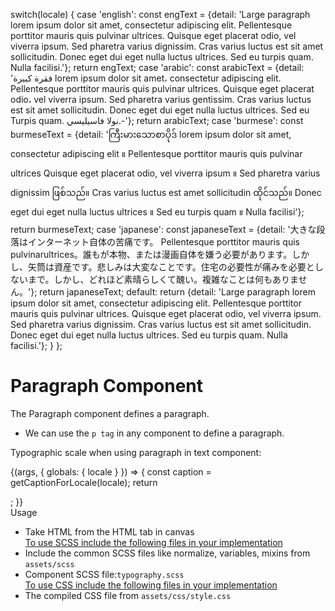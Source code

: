 
  switch(locale) {
    case 'english': const engText = {detail: 'Large paragraph lorem ipsum dolor sit amet, consectetur adipiscing elit. Pellentesque porttitor mauris quis pulvinar ultrices. Quisque eget placerat odio, vel viverra ipsum. Sed pharetra varius dignissim. Cras varius luctus est sit amet sollicitudin. Donec eget dui eget nulla luctus ultrices. Sed eu turpis quam. Nulla facilisi.'}; return engText;
    case 'arabic': const arabicText = {detail: 'فقرة كبيرة lorem ipsum dolor sit amet، consectetur adipiscing elit. Pellentesque porttitor mauris quis pulvinar ultrices. Quisque eget placerat odio، vel viverra ipsum. Sed pharetra varius gentissim. Cras varius luctus est sit amet sollicitudin. Donec eget dui eget nulla luctus ultrices. Sed eu Turpis quam. نولا فاسيليسي.-'}; return arabicText;
    case 'burmese': const burmeseText = {detail: 'ကြီးမားသောစာပိုဒ် lorem ipsum dolor sit amet, consectetur adipiscing elit ။ Pellentesque porttitor mauris quis pulvinar ultrices Quisque eget placerat odio, vel viverra ipsum ။ Sed pharetra varius dignissim ဖြစ်သည်။ Cras varius luctus est amet sollicitudin ထိုင်သည်။ Donec eget dui eget nulla luctus ultrices ။ Sed eu turpis quam ။ Nulla facilisi'}; return burmeseText;
    case 'japanese': const japaneseText = {detail: '大きな段落はインターネット自体の苦痛です。 Pellentesque porttitor mauris quis pulvinarultrices。誰もが本物、または漫画自体を嫌う必要があります。しかし、矢筒は資産です。悲しみは大変なことです。住宅の必要性が痛みを必要としないまで。しかし、どれほど素晴らしくて醜い。複雑なことは何もありません。'}; return japaneseText;
    default:
      return {detail: 'Large paragraph lorem ipsum dolor sit amet, consectetur adipiscing elit. Pellentesque porttitor mauris quis pulvinar ultrices. Quisque eget placerat odio, vel viverra ipsum. Sed pharetra varius dignissim. Cras varius luctus est sit amet sollicitudin. Donec eget dui eget nulla luctus ultrices. Sed eu turpis quam. Nulla facilisi.'};
  }
};

<Meta title="Foundation/Typography/P" component={P} />

<style>{`
  div#story--atoms-base-typography-p--p {
    box-shadow: 0 1px 8px rgb(0 0 0 / 15%);
    box-sizing: inherit;
    width: 100%;
    padding: 10px;
  }
  .subheading {
    font-weight: 700;
    font-size: 18px;
    color: #666;
    letter-spacing: 1.5px;
    line-height: 24px;
    margin-bottom: 12px;
    margin-top: 40px;
  }  
`}</style>

# Paragraph Component
The Paragraph component defines a paragraph.
<ul>
  <li>We can use the <code>p tag</code> in any component to define a paragraph.</li>
</ul>

Typographic scale when using paragraph in text component:

<Story name="P">
  {(args, { globals: { locale } }) => {
    const caption = getCaptionForLocale(locale);
    return <P label={caption.detail} ></P>;
  }}
</Story>

<div className="subheading">Usage</div>
<ul>
  <li>Take HTML from the HTML tab in canvas</li>
  <u>To use SCSS include the following files in your implementation</u>
  <li>Include the common SCSS files like normalize, variables, mixins from <code>assets/scss</code></li>
  <li>Component SCSS file:<code>typography.scss</code></li>
  <u>To use CSS include the following files in your implementation</u>
  <li>The compiled CSS file from <code>assets/css/style.css</code></li>
</ul>
